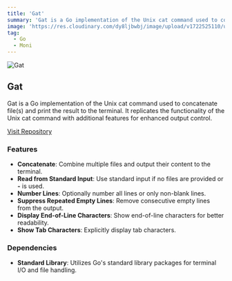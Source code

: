 ```yaml
---
title: 'Gat'
summary: 'Gat is a Go implementation of the Unix cat command used to concatenate file(s) and print the result to the terminal. It replicates the functionality of the Unix cat command with additional features for enhanced output control.'
image: 'https://res.cloudinary.com/dy8ljbwbj/image/upload/v1722525110/unix_-cat-command_chlibp.png'
tag:
  - Go
  - Moni
---
```


![Gat](https://res.cloudinary.com/dy8ljbwbj/image/upload/v1722525110/unix_-cat-command_chlibp.png)

## Gat

Gat is a Go implementation of the Unix cat command used to concatenate file(s) and print the result to the terminal. It replicates the functionality of the Unix cat command with additional features for enhanced output control.

[Visit Repository](https://github.com/AvaterClasher/gat)

### Features

- **Concatenate**: Combine multiple files and output their content to the terminal.
- **Read from Standard Input**: Use standard input if no files are provided or **-** is used.
- **Number Lines**: Optionally number all lines or only non-blank lines.
- **Suppress Repeated Empty Lines**: Remove consecutive empty lines from the output.
- **Display End-of-Line Characters**: Show end-of-line characters for better readability.
- **Show Tab Characters**: Explicitly display tab characters.

### Dependencies

- **Standard Library**: Utilizes Go's standard library packages for terminal I/O and file handling.